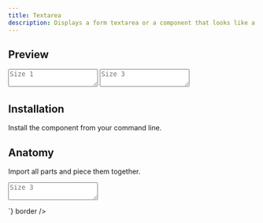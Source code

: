 ```yaml
---
title: Textarea
description: Displays a form textarea or a component that looks like a textarea.
---
```

## Preview

<Preview>
  <Flex
    css={{
      flexDirection: "column",
      alignItems: "center",
      gap: "$3",
    }}
  >
  <TextArea size="1" placeholder="Size 1"></TextArea>
  <TextArea size="3" placeholder="Size 3"></TextArea>
  </Flex>
</Preview>

## Installation

Install the component from your command line.

<LiveProvider>
    <LiveEditor code={`npm install @raystack/apsara`} border/>
</LiveProvider>


## Anatomy
Import all parts and piece them together.

<LiveProvider>
    <LiveEditor code={`


<TextArea size="1" placeholder="Size 1"></TextArea>
<TextArea size="3" placeholder="Size 3"></TextArea>
`} border />
</LiveProvider>

